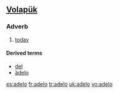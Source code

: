 ==[[Volapük]]==

===Adverb===
{{infl|vo|adverb}}
# [[today]]

====Derived terms====
* [[del]]
* [[ädelo]]

[[es:adelo]]
[[fr:adelo]]
[[tr:adelo]]
[[uk:adelo]]
[[vo:adelo]]